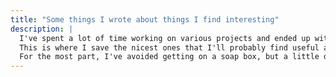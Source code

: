 ```yaml
---
title: "Some things I wrote about things I find interesting"
description: |
  I've spent a lot of time working on various projects and ended up with many files. <br>
  This is where I save the nicest ones that I'll probably find useful at some point in the future. <br>
  For the most part, I've avoided getting on a soap box, but a little difference of opinion never hurt anyone. 
---
```


